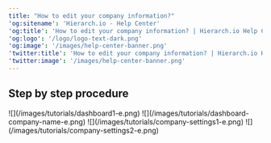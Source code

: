 ```yaml
---
title: "How to edit your company information?"
'og:sitename': 'Hierarch.io - Help Center'
'og:title': 'How to edit your company information? | Hierarch.io Help Center'
'og:logo': '/logo/logo-text-dark.png'
'og:image': '/images/help-center-banner.png'
'twitter:title': 'How to edit your company information? | Hierarch.io Help Center'
'twitter:image': '/images/help-center-banner.png'
---
```


## Step by step procedure

<Steps>
  <Step title="Go to &#x22;Dashboard&#x22;">
    ![](/images/tutorials/dashboard1-e.png)
  </Step>

  <Step title="Click your &#x22;company name&#x22;">
    ![](/images/tutorials/dashboard-company-name-e.png)
  </Step>

  <Step title="Then click &#x22;Settings&#x22; from the menu bar above the company name & logo.">
    ![](/images/tutorials/company-settings1-e.png)
  </Step>

  <Step title="Fill up the fields and it will automatically update.">
    ![](/images/tutorials/company-settings2-e.png)
  </Step>
</Steps>